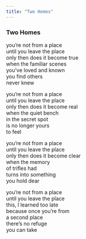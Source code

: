 ```yaml
---
title: "Two Homes"
---
```


### Two Homes

you're not from a place<br>
until you leave the place<br>
only then does it become true<br>
when the familiar scenes<br>
you've loved and known<br>
you find others<br>
never knew<br>

you're not from a place<br>
until you leave the place<br>
only then does it become real<br>
when the quiet bench<br>
in the secret spot<br>
is no longer yours<br>
to feel<br>

you're not from a place<br>
until you leave the place<br>
only then does it become clear<br>
when the memory<br>
of trifles had<br>
turns into something<br>
you hold dear<br>

you're not from a place<br>
until you leave the place<br>
this, I learned too late<br>
because once you're from<br>
a second place<br>
there's no refuge<br>
you can take<br>

<br>
